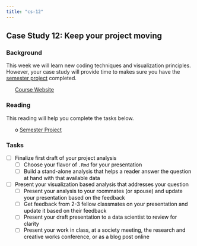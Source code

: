 ```yaml
---
title: "cs-12"
---
```







## Case Study 12: Keep your project moving 
### Background 

This week we will learn new coding techniques and visualization principles.  However, your case study  will provide time to makes sure you have the [semester project](https://byuistats.github.io/M335/project.html) completed.

 * [Course Website](../index.html)






### Reading

This reading will help you complete the tasks below.

* o [Semester Project](https://byuistats.github.io/M335/project.html){target='blank'}


### Tasks


<style>
ul {
   color: black;
   list-style-type: none;
   list-style-position: outside;

}

</style>


* [ ] Finalize first draft of your project analysis
    * [ ] Choose your flavor of `.Rmd` for your presentation
    * [ ] Build a stand-alone analysis that helps a reader answer the question at hand with that available data
* [ ] Present your visualization based analysis that addresses your question
    * [ ] Present your analysis to your roommates (or spouse) and update your presentation based on the feedback
    * [ ] Get feedback from 2-3 fellow classmates on your presentation and update it based on their feedback
    * [ ] Present your draft presentation to a data scientist to review for clarity
    * [ ] Present your work in class, at a society meeting, the research and creative works conference, or as a blog post online









